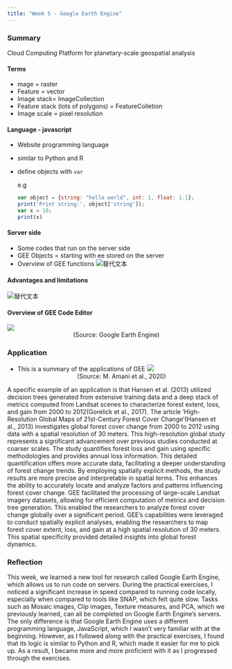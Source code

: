 ```yaml
---
title: "Week 5 - Google Earth Engine"
---
```


### Summary
Cloud Computing Platform for planetary-scale geospatial analysis

#### Terms
- mage = raster
- Feature = vector
- Image stack= ImageCollection
- Feature stack (lots of polygons) = FeatureColletion
- Image scale =  pixel resolution

#### Language - javascript

- Website programming language
- similar to Python and R
- define objects with  ```var```
  
   e.g 
  ```javascript
var object = {string: "hello world", int: 1, float: 1.1};
print('Print string:', object['string']);
var x = 10;
print(x)
```




#### Server side
- Some codes that run on the server side
- GEE Objects = starting with ee stored on the server
- Overview of GEE functions
<img src="https://github.com/zzzzzoy/rs_homework/blob/main/data/amani3-3021052-small.gif?raw=true" alt="替代文本" title="(M. Amani et al., 2020)"  />

#### Advantages and limitations
<img src="https://github.com/zzzzzoy/rs_homework/blob/main/data/amani.t1-3021052-small.gif?raw=true" alt="替代文本" title="(M. Amani et al., 2020)"  />

#### Overview of GEE Code Editor
![](https://github.com/zzzzzoy/rs_homework/blob/main/data/annotated_playground.png?raw=true)
<center>(Source: Google Earth Engine)</center>

### Application
- This is a summary of the applications of GEE
![](https://github.com/zzzzzoy/rs_homework/blob/main/data/amani7-3021052-small.gif?raw=true)
<center>(Source: M. Amani et al., 2020)</center>

A specific example of an application is that Hansen et al. (2013) utilized decision trees generated from extensive training data and a deep stack of metrics computed from Landsat scenes to characterize forest extent, loss, and gain from 2000 to 2012(Gorelick et al., 2017). The article 'High-Resolution Global Maps of 21st-Century Forest Cover Change'(Hansen et al., 2013) investigates global forest cover change from 2000 to 2012 using data with a spatial resolution of 30 meters. This high-resolution global study represents a significant advancement over previous studies conducted at coarser scales. The study quantifies forest loss and gain using specific methodologies and provides annual loss information. This detailed quantification offers more accurate data, facilitating a deeper understanding of forest change trends.  By employing spatially explicit methods, the study results are more precise and interpretable in spatial terms. This enhances the ability to accurately locate and analyze factors and patterns influencing forest cover change. GEE facilitated the processing of large-scale Landsat imagery datasets, allowing for efficient computation of metrics and decision tree generation. This enabled the researchers to analyze forest cover change globally over a significant period. GEE's capabilities were leveraged to conduct spatially explicit analyses, enabling the researchers to map forest cover extent, loss, and gain at a high spatial resolution of 30 meters. This spatial specificity provided detailed insights into global forest dynamics.

### Reflection
This week, we learned a new tool for research called Google Earth Engine, which allows us to run code on servers. During the practical exercises, I noticed a significant increase in speed compared to running code locally, especially when compared to tools like SNAP, which felt quite slow. Tasks such as Mosaic images, Clip images, Texture measures, and PCA, which we previously learned, can all be completed on Google Earth Engine's servers. The only difference is that Google Earth Engine uses a different programming language, JavaScript, which I wasn't very familiar with at the beginning. However, as I followed along with the practical exercises, I found that its logic is similar to Python and R, which made it easier for me to pick up. As a result, I became more and more proficient with it as I progressed through the exercises.